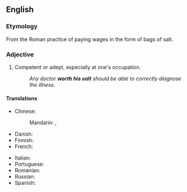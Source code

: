 ==English==

===Etymology===
From the Roman practice of paying wages in the form of bags of salt.

===Adjective===
{{head|en|adjective}}

# {{lb|en|idiomatic}} Competent or adept, especially at one's occupation.
#: ''Any doctor '''worth his salt''' should be able to correctly diagnose the illness.''

====Translations====
{{trans-top|competent or adept}}
* Chinese:
*: Mandarin: {{t+|cmn|勝任}}, {{t+|cmn|胜任|tr=shèngrèn}}
* Danish: {{t-needed|da}}
* Finnish: {{t|fi|[[palkkansa]] [[arvoinen]]}}
* French: {{t-needed|fr}}
{{trans-mid}}
* Italian: {{t-needed|it}}
* Portuguese: {{t-needed|pt}}
* Romanian: {{t-needed|ro}}
* Russian: {{t-needed|ru}}
* Spanish: {{t-needed|es}}
{{trans-bottom}}